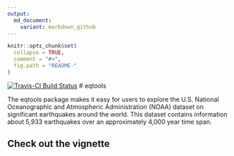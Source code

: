 ```yaml
---
output:
  md_document:
    variant: markdown_github
---
```


<!-- README.md is generated from README.Rmd. Please edit that file -->

```r
knitr::opts_chunk$set(
  collapse = TRUE,
  comment = "#>",
  fig.path = "README-"
)
```
[![Travis-CI Build Status](https://travis-ci.org/tcoopermont/eqtools.svg?branch=master)](https://travis-ci.org/tcoopermont/eqtools)
# eqtools

The eqtools package makes it easy for  users to explore the  U.S. National Oceanographic and Atmospheric Administration (NOAA) dataset on significant earthquakes around the world. This dataset contains information about 5,933 earthquakes over an approximately 4,000 year time span.

## Check out the vignette



